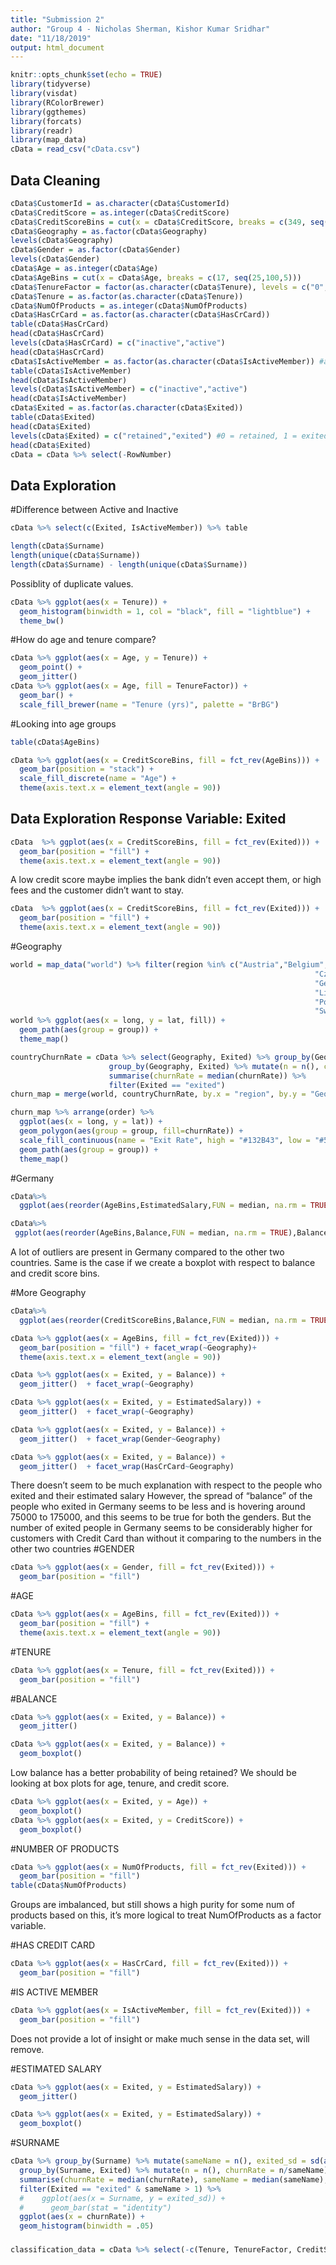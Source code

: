 ---
title: "Submission 2"
author: "Group 4 - Nicholas Sherman, Kishor Kumar Sridhar"
date: "11/18/2019"
output: html_document
---

```{r setup, include=FALSE}
knitr::opts_chunk$set(echo = TRUE)
library(tidyverse)
library(visdat)
library(RColorBrewer)
library(ggthemes)
library(forcats)
library(readr)
library(map_data)
cData = read_csv("cData.csv")
```
## Data Cleaning 

```{r echo=TRUE, include=FALSE}
cData$CustomerId = as.character(cData$CustomerId)
cData$CreditScore = as.integer(cData$CreditScore)
cData$CreditScoreBins = cut(x = cData$CreditScore, breaks = c(349, seq(360,850,10)))
cData$Geography = as.factor(cData$Geography)
levels(cData$Geography)
cData$Gender = as.factor(cData$Gender)
levels(cData$Gender)
cData$Age = as.integer(cData$Age)
cData$AgeBins = cut(x = cData$Age, breaks = c(17, seq(25,100,5)))
cData$TenureFactor = factor(as.character(cData$Tenure), levels = c("0","1","2","3","4","5","6","7","8","9","10"), ordered = TRUE)
cData$Tenure = as.factor(as.character(cData$Tenure))
cData$NumOfProducts = as.integer(cData$NumOfProducts)
cData$HasCrCard = as.factor(as.character(cData$HasCrCard))
table(cData$HasCrCard)
head(cData$HasCrCard)
levels(cData$HasCrCard) = c("inactive","active")
head(cData$HasCrCard)
cData$IsActiveMember = as.factor(as.character(cData$IsActiveMember)) #assuming 1 = member, 0 = not
table(cData$IsActiveMember)
head(cData$IsActiveMember)
levels(cData$IsActiveMember) = c("inactive","active")
head(cData$IsActiveMember)
cData$Exited = as.factor(as.character(cData$Exited))
table(cData$Exited)
head(cData$Exited)
levels(cData$Exited) = c("retained","exited") #0 = retained, 1 = exited
head(cData$Exited)
cData = cData %>% select(-RowNumber)

```

## Data Exploration
#Difference between Active and Inactive
```{r, echo=FALSE}
cData %>% select(c(Exited, IsActiveMember)) %>% table 
```
```{r, echo=FALSE}
length(cData$Surname)
length(unique(cData$Surname))
length(cData$Surname) - length(unique(cData$Surname))  
```
Possiblity of duplicate values.

```{r, echo=FALSE}
cData %>% ggplot(aes(x = Tenure)) +
  geom_histogram(binwidth = 1, col = "black", fill = "lightblue") +
  theme_bw()
```

#How do age and tenure compare?
```{r, echo=FALSE}
cData %>% ggplot(aes(x = Age, y = Tenure)) +
  geom_point() +
  geom_jitter()
cData %>% ggplot(aes(x = Age, fill = TenureFactor)) +
  geom_bar() +
  scale_fill_brewer(name = "Tenure (yrs)", palette = "BrBG")
```

#Looking into age groups
```{r, echo=FALSE}
table(cData$AgeBins) 

cData %>% ggplot(aes(x = CreditScoreBins, fill = fct_rev(AgeBins))) +
  geom_bar(position = "stack") +
  scale_fill_discrete(name = "Age") +
  theme(axis.text.x = element_text(angle = 90))
```

## Data Exploration Response Variable: Exited
```{r, echo=FALSE}
cData  %>% ggplot(aes(x = CreditScoreBins, fill = fct_rev(Exited))) +
  geom_bar(position = "fill") +
  theme(axis.text.x = element_text(angle = 90))
```
A low credit score maybe implies the bank didn't even accept them, or high fees and the customer didn't want to stay.

```{r, echo=FALSE}
cData  %>% ggplot(aes(x = CreditScoreBins, fill = fct_rev(Exited))) +
  geom_bar(position = "fill") +
  theme(axis.text.x = element_text(angle = 90))
```


#Geography
```{r, echo= TRUE, include=FALSE}
world = map_data("world") %>% filter(region %in% c("Austria","Belgium","Bulgaria","Croatia","Cyprus",
                                                                    "Czech Rep.","Denmark","Estonia","Finland","France",
                                                                    "Germany","Greece","Hungary","Ireland","Italy","Latvia",
                                                                    "Lithuania","Luxembourg","Malta","Netherlands","Poland",
                                                                    "Portugal","Romania","Slovakia","Slovenia","Spain",
                                                                    "Sweden","UK"))
world %>% ggplot(aes(x = long, y = lat, fill)) +  
  geom_path(aes(group = group)) +
  theme_map()

countryChurnRate = cData %>% select(Geography, Exited) %>% group_by(Geography) %>% mutate(citizens = n()) %>%
                      group_by(Geography, Exited) %>% mutate(n = n(), churnRate = n/citizens) %>% 
                      summarise(churnRate = median(churnRate)) %>%
                      filter(Exited == "exited") 
churn_map = merge(world, countryChurnRate, by.x = "region", by.y = "Geography", all = T)

```

```{r, echo=FALSE}
churn_map %>% arrange(order) %>% 
  ggplot(aes(x = long, y = lat)) +  
  geom_polygon(aes(group = group, fill=churnRate)) +
  scale_fill_continuous(name = "Exit Rate", high = "#132B43", low = "#56B1F7") +
  geom_path(aes(group = group)) +
  theme_map()
```

#Germany
```{r,echo=FALSE}
cData%>%
  ggplot(aes(reorder(AgeBins,EstimatedSalary,FUN = median, na.rm = TRUE),EstimatedSalary)) + geom_boxplot() + facet_wrap(~Geography) +theme(axis.text.x = element_text(angle = 90))

cData%>%
 ggplot(aes(reorder(AgeBins,Balance,FUN = median, na.rm = TRUE),Balance)) + geom_boxplot() + facet_wrap(~Geography) +theme(axis.text.x = element_text(angle = 90))
```
A lot of outliers are present in Germany compared to the other two countries.
Same is the case if we create a boxplot with respect to balance and credit score bins.

#More Geography
```{r,echo=FALSE}
cData%>%
  ggplot(aes(reorder(CreditScoreBins,Balance,FUN = median, na.rm = TRUE),Balance)) + geom_boxplot() + facet_wrap(~Geography) +theme(axis.text.x = element_text(angle = 90))

cData %>% ggplot(aes(x = AgeBins, fill = fct_rev(Exited))) +
  geom_bar(position = "fill") + facet_wrap(~Geography)+
  theme(axis.text.x = element_text(angle = 90))

cData %>% ggplot(aes(x = Exited, y = Balance)) +
  geom_jitter()  + facet_wrap(~Geography)

cData %>% ggplot(aes(x = Exited, y = EstimatedSalary)) +
  geom_jitter()  + facet_wrap(~Geography)

cData %>% ggplot(aes(x = Exited, y = Balance)) +
  geom_jitter()  + facet_wrap(Gender~Geography)

cData %>% ggplot(aes(x = Exited, y = Balance)) +
  geom_jitter()  + facet_wrap(HasCrCard~Geography)
```
There doesn't seem to be much explanation with respect to the people who exited and their estimated salary
However, the spread of "balance" of the people who exited in Germany seems to be less and is hovering around 75000 to 175000, and this seems to be true for both the genders.
But the number of exited people in Germany seems to be considerably higher for customers with Credit Card than without it comparing to the numbers in the other two countries
#GENDER
```{r, echo=FALSE}
cData %>% ggplot(aes(x = Gender, fill = fct_rev(Exited))) +
  geom_bar(position = "fill")
```

#AGE
```{r, echo=FALSE}
cData %>% ggplot(aes(x = AgeBins, fill = fct_rev(Exited))) +
  geom_bar(position = "fill") +
  theme(axis.text.x = element_text(angle = 90))
```

#TENURE
```{r, echo=FALSE}
cData %>% ggplot(aes(x = Tenure, fill = fct_rev(Exited))) +
  geom_bar(position = "fill")
```

#BALANCE
```{r, echo=FALSE}
cData %>% ggplot(aes(x = Exited, y = Balance)) +
  geom_jitter() 

cData %>% ggplot(aes(x = Exited, y = Balance)) +
  geom_boxplot()
```
Low balance has a better probability of being retained?
We should be looking at box plots for age, tenure, and credit score.

```{r, echo=FALSE}
cData %>% ggplot(aes(x = Exited, y = Age)) +
  geom_boxplot()
cData %>% ggplot(aes(x = Exited, y = CreditScore)) +
  geom_boxplot()

```

#NUMBER OF PRODUCTS
```{r, echo= FALSE}
cData %>% ggplot(aes(x = NumOfProducts, fill = fct_rev(Exited))) +
  geom_bar(position = "fill")
table(cData$NumOfProducts)
```
Groups are imbalanced, but still shows a high purity for some num of products
based on this, it's more logical to treat NumOfProducts as a factor variable.

#HAS CREDIT CARD
```{r, echo=FALSE}
cData %>% ggplot(aes(x = HasCrCard, fill = fct_rev(Exited))) +
  geom_bar(position = "fill")
```

#IS ACTIVE MEMBER
```{r, echo=FALSE}
cData %>% ggplot(aes(x = IsActiveMember, fill = fct_rev(Exited))) +
  geom_bar(position = "fill")
```
Does not provide a lot of insight or make much sense in the data set, will remove.

#ESTIMATED SALARY
```{r, echo=FALSE}
cData %>% ggplot(aes(x = Exited, y = EstimatedSalary)) +
  geom_jitter() 

cData %>% ggplot(aes(x = Exited, y = EstimatedSalary)) +
  geom_boxplot()
```

#SURNAME
```{r, echo=FALSE}
cData %>% group_by(Surname) %>% mutate(sameName = n(), exited_sd = sd(as.numeric(Exited))) %>%
  group_by(Surname, Exited) %>% mutate(n = n(), churnRate = n/sameName) %>% 
  summarise(churnRate = median(churnRate), sameName = median(sameName), exited_sd = median(exited_sd)) %>%
  filter(Exited == "exited" & sameName > 1) %>%
  #    ggplot(aes(x = Surname, y = exited_sd)) +
  #      geom_bar(stat = "identity")
  ggplot(aes(x = churnRate)) +
  geom_histogram(binwidth = .05)
```

### 
```{r,echo=TRUE}
classification_data = cData %>% select(-c(Tenure, TenureFactor, CreditScore, CreditScoreBins, HasCrCard, IsActiveMember, EstimatedSalary, CustomerID))
```



